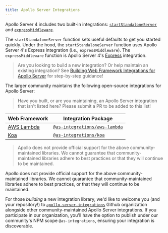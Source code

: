 ```yaml
---
title: Apollo Server Integrations
---
```


Apollo Server 4 includes two built-in integrations: [`startStandaloneServer`](../api/standalone) and [`expressMiddleware`](../api/express-middleware).

The `startStandaloneServer` function sets useful defaults to get you started quickly. Under the hood, the `startStandaloneServer` function uses Apollo Server 4's Express integration (i.e., `expressMiddleware`). The `expressMiddleware` function is Apollo Server 4's [Express](https://expressjs.com/) integration.

> Are you looking to build a new integration? Or help maintain an existing integration? See [Building Web Framework Integrations for Apollo Server](./building-integrations) for step-by-step guidance!

The larger community maintains the following open-source integrations for Apollo Server:

<!-- TODO(AS4) Once on main branch, add the "submit a PR" link -->
> Have you built, or are you maintaining, an Apollo Server integration that isn't listed here? Please submit a PR to be added to this list!
<!-- prettier-ignore -->
| Web Framework | Integration Package |
|--------|-------------|
| [AWS Lambda](https://aws.amazon.com/lambda/) | [`@as-integrations/aws-lambda`](https://www.npmjs.com/package/@as-integrations/aws-lambda) |
| [Koa](https://koajs.com/) | [`@as-integrations/koa`](https://www.npmjs.com/package/@as-integrations/koa) |

> Apollo does not provide official support for the above community-maintained libraries. We cannot guarantee that community-maintained libraries adhere to best practices or that they will continue to be maintained.

Apollo does not provide official support for the above community-maintained libraries. We cannot guarantee that community-maintained libraries adhere to best practices, or that they will continue to be maintained.

For those _building_ a new integration library,  we'd like to welcome you (and your repository!) to [`apollo-server-integrations`](https://github.com/apollo-server-integrations) Github organization alongside other community-maintained Apollo Server integrations. If you participate in our organization, you'll have the option to publish under our community's NPM scope `@as-integrations`, ensuring your integration is discoverable.
